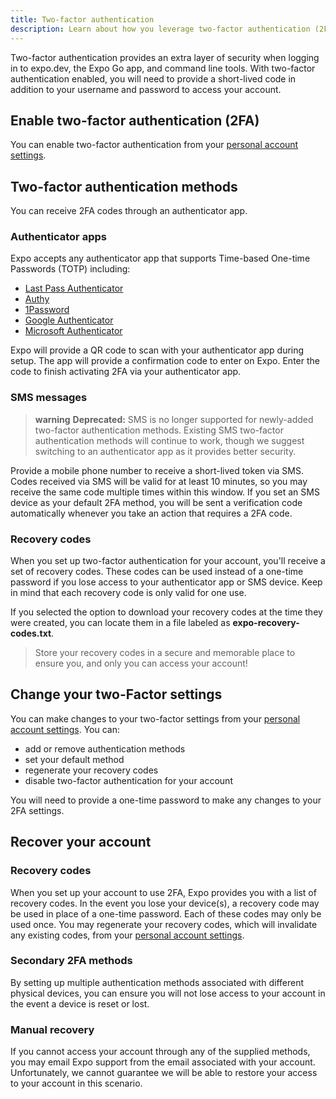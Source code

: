 ```yaml
---
title: Two-factor authentication
description: Learn about how you leverage two-factor authentication (2FA) to secure your Expo account.
---
```


Two-factor authentication provides an extra layer of security when logging in to expo.dev, the Expo Go app, and command line tools. With two-factor authentication enabled, you will need to provide a short-lived code in addition to your username and password to access your account.

## Enable two-factor authentication (2FA)

You can enable two-factor authentication from your [personal account settings](https://expo.dev/settings#two-factor-auth).

## Two-factor authentication methods

You can receive 2FA codes through an authenticator app.

### Authenticator apps

Expo accepts any authenticator app that supports Time-based One-time Passwords (TOTP) including:

- [Last Pass Authenticator](https://lastpass.com/auth/)
- [Authy](https://authy.com/)
- [1Password](https://support.1password.com/one-time-passwords/)
- [Google Authenticator](https://support.google.com/accounts/answer/1066447)
- [Microsoft Authenticator](https://www.microsoft.com/en-us/account/authenticator)

Expo will provide a QR code to scan with your authenticator app during setup. The app will provide a confirmation code to enter on Expo. Enter the code to finish activating 2FA via your authenticator app.

### SMS messages

> **warning** **Deprecated:** SMS is no longer supported for newly-added two-factor authentication methods. Existing SMS two-factor authentication methods will continue to work, though we suggest switching to an authenticator app as it provides better security.

Provide a mobile phone number to receive a short-lived token via SMS. Codes received via SMS will be valid for at least 10 minutes, so you may receive the same code multiple times within this window. If you set an SMS device as your default 2FA method, you will be sent a verification code automatically whenever you take an action that requires a 2FA code.

### Recovery codes

When you set up two-factor authentication for your account, you'll receive a set of recovery codes. These codes can be used instead of a one-time password if you lose access to your authenticator app or SMS device. Keep in mind that each recovery code is only valid for one use.

If you selected the option to download your recovery codes at the time they were created, you can locate them in a file labeled as **expo-recovery-codes.txt**.

> Store your recovery codes in a secure and memorable place to ensure you, and only you can access your account!

## Change your two-Factor settings

You can make changes to your two-factor settings from your [personal account settings](https://expo.dev/settings). You can:

- add or remove authentication methods
- set your default method
- regenerate your recovery codes
- disable two-factor authentication for your account

You will need to provide a one-time password to make any changes to your 2FA settings.

## Recover your account

### Recovery codes

When you set up your account to use 2FA, Expo provides you with a list of recovery codes. In the event you lose your device(s), a recovery code may be used in place of a one-time password. Each of these codes may only be used once. You may regenerate your recovery codes, which will invalidate any existing codes, from your [personal account settings](https://expo.dev/settings/).

### Secondary 2FA methods

By setting up multiple authentication methods associated with different physical devices, you can ensure you will not lose access to your account in the event a device is reset or lost.

### Manual recovery

If you cannot access your account through any of the supplied methods, you may email Expo support from the email associated with your account. Unfortunately, we cannot guarantee we will be able to restore your access to your account in this scenario.
